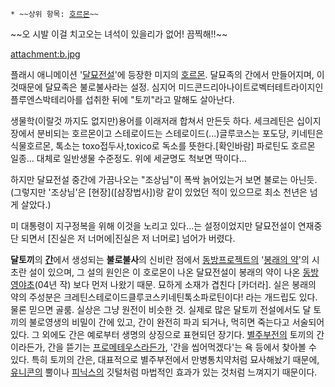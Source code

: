  * ~~상위 항목: [[호르몬]]~~

~~오 시발 이걸 치고오는 녀석이 있을리가 없어! 끔찍해!!~~

attachment:b.jpg

플래시 애니메이션 '[[달묘전설]]'에 등장한 미지의 [[호르몬]].
달묘족의 간에서 만들어지며, 이것때문에 달묘족은 불로불사라는 설정. 심지어 미드콘드리아나이트로벡터테트라이지인플루엔스박테리아를 섭취한 뒤에 "토끼"라고 말해도 살아난다.

생물학(이랄것 까지도 없지만)용어를 이래저래 합쳐서 만든듯 하다. 세크레틴은 십이지장에서 분비되는 호르몬이고 스테로이드는 스테로이드(...)글루코스는 포도당, 키네틴은 식물호르몬, 톡소는 toxo접두사,toxico로 독소를 뜻한다.[확인바람] 파로틴도 호르몬 일종... 대체로 일반생물 수준정도. 위에 세균명도 척보면 딱이다...

하지만 달묘전설 중간에 가끔나오는 "조상님"이 폭싹 늙어있는거 보면 불로는 아닌듯.(그렇지만 '조상님'은 [현장]([삼장법사])랑 같이 있었던 적이 있으므로 최소 천년은 넘게 살았다.)

미 대통령이 지구정복을 위해 이것을 노리고 있다...는 설정이었지만 달묘전설이 연재중단 되면서 [진실은 저 너머에|진실은 저 너머로] 넘어가 버렸다.

'''달토끼'''의 '''[[간]]'''에서 생성되는 '''불로불사'''의 신비란 점에서 [[동방프로젝트]]의 '[[봉래의 약]]'의 시초란 설이 있으며, 그 설의 원인은 이 호로몬이 나온 달묘전설이 봉래의 약이 나온 [[동방영야초]](04년 작) 보다 먼저 나왔기 때문. 묘하게 소재가 겹친다 [카더라]. 실은 봉래의 약의 주성분은 크레틴스테로이드클루코스키네틴톡소파로틴이다! 라는 개드립도 있다. 물론 믿으면 골룸. 실상은 그냥 원전이 비슷한 것. 실제로 많은 달토끼 전설에서도 달 토끼의 불로영생의 비밀이 간에 있고, 간이 완전히 파괴 되거나, 먹히면 죽는다고 서술되어 있다. 그 외에도 간은 예로부터 생명의 상징으로 표현되던 장기다. [[별주부전]]의 토끼의 간이라든가, 간을 뜯기는 [[프로메테우스]]라든가, '간을 씹어먹겠다'는 욕 등에서 찾아볼 수 있다. 특히 토끼의 간은, 대표적으로 별주부전에서 만병통치약처럼 묘사해놨기 때문에, [[유니콘]]의 뿔이나 [[피닉스]]의 깃털처럼 마법적인 효과가 있는 것처럼 느껴지기 때문이다.
